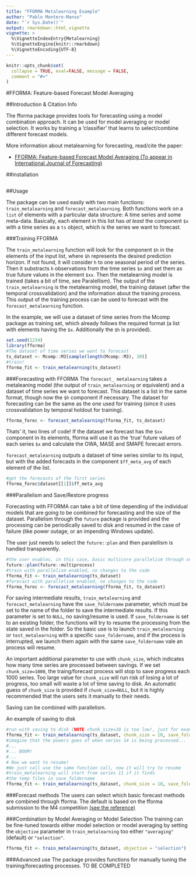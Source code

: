 ```yaml
---
title: "FFORMA Metalearning Example"
author: "Pablo Montero-Manso"
date: "`r Sys.Date()`"
output: rmarkdown::html_vignette
vignette: >
  %\VignetteIndexEntry{Metalearning}
  %\VignetteEngine{knitr::rmarkdown}
  %\VignetteEncoding{UTF-8}
---
```


```r
knitr::opts_chunk$set(
  collapse = TRUE, eval=FALSE, message = FALSE,
  comment = "#>"
)
```

#FFORMA: Feature-based Forecast Model Averaging


##Introduction & Citation Info 

The fforma package provides tools for forecasting using a model combination approach. It can be used for model averaging or model selection. It works by training a 'classifier' that learns to select/combine different forecast models.

More information about metalearning for forecasting, read/cite the paper:

  * [FFORMA: Feature-based Forecast Model Averaging (To appear in International Journal of Forecasting)](https://robjhyndman.com/publications/fforma/)


##installation
```r

```


##Usage

The package can be used easily with two main functions: `train_metalearning` and `forecast_metalearning`.
Both functions work on a `list` of elements with a particular data structure: A time series and some meta-data.
Basically, each element in this list has *at least* the component `$x` with a time series as a `ts` object, which is the series we want to forecast.

###Training FFORMA

The `train_metalearning` function will look for the component `$h` in the elements of the input list, where `$h` represents the desired prediction horizon. If not found, it will consider `h` to one seasonal period of the series. Then it substracts `h` observations from the time series `$x` and set them as true future values in the element `$xx`.
Then the metalearning model is trained (takes a bit of time, see Paralellism). The output of the `train_metalearning` is the metalearning model, the training dataset (after the temporal crossvalidation) and the information about the training process. This output of the training process can be used to forecast with the `forecast_metalearning` function.

In the example, we will use a dataset of time series from the Mcomp package as training set, which already follows the required format (a list with elements having the `$x`. Additionally the `$h` is provided).
```r
set.seed(1234)
library(fforma)
#The dataset of time series we want to forecast
ts_dataset <- Mcomp::M3[sample(length(Mcomp::M3), 30)]
#train!
fforma_fit <- train_metalearning(ts_dataset)
```
###Forecasting with FFORMA
The `forecast_ metalearning` takes a metaleaning model (the output of `train_metalearning` or equivalent) and a dataset of time series we want to forecast. This dataset is a list in the same format, though now the `$h` component if necessary. The dataset for forecasting can be the same as the one used for training (since it uses crossvalidation by temporal holdout for training).

```r
fforma_forec <- forecast_metalearning(fforma_fit, ts_dataset)
```
Thats' it, two lines of code!
If the dataset we forecast has the `$xx` component in its elements, fforma will use it as the 'true' future values of each series `$x` and calculate the OWA, MASE and SMAPE forecast errors.


`forecast_metalearning` outputs a dataset of time series similar to its input, but with the added forecasts in the component `$ff_meta_avg` of each element of the list.

```r
#get the forecasts of the first series
fforma_forec$dataset[[1]]$ff_meta_avg
```


###Parallelism and Save/Restore progress

Forecasting with FFORMA can take a bit of time depending of the individual models that are going to be combined for forecasting and the size of the dataset.
Parallelism through the `future` package is provided and the processing can be periodically saved to disk and resumed in the case of failure (like power outage, or an impending Windows update).

The user just needs to select the `future::plan` and then paralellism is handled transparently.
```r
#the user enables, in this case, basic multicore parallelism through several processes
future::plan(future::multiprocess)
#train with parallelism enabled, no changes to the code
fforma_fit <- train_metalearning(ts_dataset)
#forecast with parallelism enabled, no changes to the code
fforma_forec <- forecast_metalearning(fforma_fit, ts_dataset)
```
For saving intermediate results, `train_metalearning` and `forecast_metalearning` have the
`save_foldername` parameter, which must be set to the name of the folder to save the intermediate results.
If this parameter is set to `NULL`, no saving/resume is used. If `save_foldername` is set to an existing folder,
the functions will try to resume the processing from the state saved in the folder. So the basic use is to
launch `train_metalearning` or `test_metalearning` with a specific `save_foldername`, and if the process is interrupted, we launch them again with the same `save_foldername` vale an process will resume.

An important additional parameter to use with `chunk_size`, which indicates how many time series are processed between savings. If we set `chunk_size=1000`, the traing/forecast process will stop to save progress each 1000 series.
Too large value for `chunk_size` will run risk of losing a lot of progress, too small will waste a lot of time saving to disk. An automatic guess of `chunk_size` is provided if `chunk_size=NULL`, but it is highly recommended that the users sets it manually to their needs.

Saving can be combined with parallelism.

An example of saving to disk
```r
#run with saving to disk (NOTE chunk_size=10 is too low!, just for example)
fforma_fit <- train_metalearning(ts_dataset, chunk_size = 10, save_foldername = "my_tmp_fforma")
#imagine that the powers goes of when series 14 is being processed...
#...
#... BOOM!
#...
# Now we want to resume!
#We just call use the same function call, now it will try to resume
#train_metalearning will start from series 11 if it finds
#the temp files in save_foldername
fforma_fit <- train_metalearning(ts_dataset, chunk_size = 10, save_foldername = "my_tmp_fforma")
```

###Forecast methods
The users can select which basic forecast methods are combined through fforma.
The default is based on the fforma submission to the M4 competition [(see the reference)](https://robjhyndman.com/publications/fforma/)

###Combination by Model Averaging or Model Selection
The training can be fine-tuned towards either model selection or model averaging by 
setting the `objective` parameter in `train_metalearning` too either `"averaging"` (default) or `"selection"`.

```r
fforma_fit <- train_metalearning(ts_dataset, objective = "selection")
```

###Advanced use
The package provides functions for manually tuning the training/forecasting processes.
 TO BE COMPLETED
